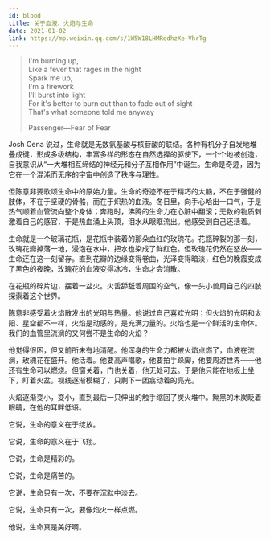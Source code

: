 ```yaml
---
id: blood
title: 关于血液、火焰与生命
date: 2021-01-02
link: https://mp.weixin.qq.com/s/1W5W18LHMRedhzXe-VhrTg
---
```



<DocMetadataBanner frontMatter={frontMatter} />

> I'm burning up,  
> Like a fever that rages in the night  
> Spark me up,  
> I'm a firework  
> I'll burst into light  
> For it's better to burn out than to fade out of sight  
> That's what someone told me anyway
>
> Passenger—Fear of Fear

Josh Cena 说过，生命就是无数氨基酸与核苷酸的联结。各种有机分子自发地堆叠成键，形成多级结构，丰富多样的形态在自然选择的驱使下，一个个地被创造，自我意识从“一大堆相互缔结的神经元和分子互相作用”中诞生。生命是奇迹，因为它在一个混沌而无序的宇宙中创造了秩序与理性。

但陈意非要歌颂生命中的原始力量。生命的奇迹不在于精巧的大脑，不在于强健的肢体，不在于坚硬的骨骼，而在于炽热的血液。冬日里，向手心哈出一口气，于是热气顺着血管流向整个身体；奔跑时，沸腾的生命力在心脏中翻滚；无数的物质刺激着自己的感官，于是热血涌上头顶，泪水从眼眶流出。他感受到自己还活着。

生命就是一个玻璃花瓶，是花瓶中装着的那朵血红的玫瑰花。花瓶碎裂的那一刻，玫瑰花瓣掉落一地，浸泡在水中，把水也染成了鲜红色。但玫瑰花仍然在怒放——生命还在这一刻留存。直到花瓣的边缘变得卷曲，光泽变得暗淡，红色的晚霞变成了黑色的夜晚，玫瑰花的血液变得冰冷，生命才会消散。

<Figure src="/zh-Hans/img/./docs/Stories/blood/JGibibkelET69YLiapxBjx3AmzoZ7tLSXCe7Y2YpjahpmZRj4zd01RT3d24ibhneTolaAD2PBt9icpCa8YhqpfjgvzA.jpeg"></Figure>

在花瓶的碎片边，摆着一盆火。火舌舔舐着周围的空气，像一头小兽用自己的四肢探索着这个世界。

陈意非感受着火焰散发出的光明与热量。他说过自己喜欢光明；但火焰的光明和太阳、星空都不一样，火焰是动感的，是充满力量的。火焰也是一个鲜活的生命体。我们的血管里流淌的又何尝不是生命的火焰？

他觉得很困，但又前所未有地清醒。他浑身的生命力都被火焰点燃了，血液在流淌，玫瑰花在盛开。他活着。他要高声唱歌，他要拍手跺脚，他要周游世界——他还有生命可以燃烧。但窗关着，门也关着，他无处可去。于是他只能在地板上坐下，盯着火盆。视线逐渐模糊了，只剩下一团翕动着的亮光。

火焰逐渐变小，变小，直到最后一只伸出的触手缩回了炭火堆中。黝黑的木炭眨着眼睛，在他的耳畔低语。

它说，生命的意义在于绽放。

它说，生命的意义在于飞翔。

它说，生命是精彩的。

它说，生命是痛苦的。

它说，生命只有一次，不要在沉默中淡去。

它说，生命只有一次，要像焰火一样点燃。

他说，生命真是美好啊。
